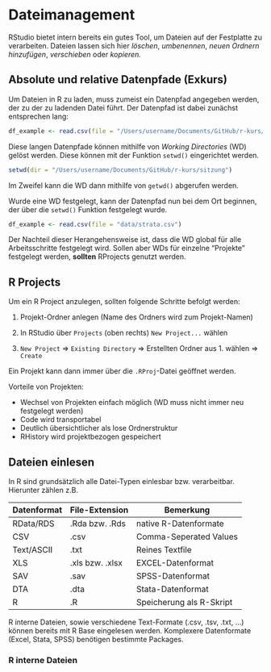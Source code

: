 # Dateimanagement

RStudio bietet intern bereits ein gutes Tool, um Dateien auf der Festplatte zu verarbeiten. Dateien lassen sich hier *löschen*, *umbenennen*, *neuen Ordnern hinzufügen*, *verschieben* oder *kopieren.*

## Absolute und relative Datenpfade (Exkurs)

Um Dateien in R zu laden, muss zumeist ein Datenpfad angegeben werden, der zu der zu ladenden Datei führt. Der Datenpfad ist dabei zunächst entsprechen lang:

```r
df_example <- read.csv(file = "/Users/username/Documents/GitHub/r-kurs/sitzung/data/strata.csv")
```

Diese langen Datenpfade können mithilfe von *Working Directories* (WD) gelöst werden. Diese können mit der Funktion `setwd()` eingerichtet werden.

```r
setwd(dir = "/Users/username/Documents/GitHub/r-kurs/sitzung")
```

Im Zweifel kann die WD dann mithilfe von `getwd()` abgerufen werden.

Wurde eine WD festgelegt, kann der Datenpfad nun bei dem Ort beginnen, der über die `setwd()` Funktion festgelegt wurde.

```r
df_example <- read.csv(file = "data/strata.csv")
```

Der Nachteil dieser Herangehensweise ist, dass die WD global für alle Arbeitsschritte festgelegt wird. Sollen aber WDs für einzelne "Projekte" festgelegt werden, **sollten** RProjects genutzt werden.

## R Projects

Um ein R Project anzulegen, sollten folgende Schritte befolgt werden:

1. Projekt-Ordner anlegen (Name des Ordners wird zum Projekt-Namen)

2. In RStudio über `Projects` (oben rechts) `New Project...` wählen

3. `New Project` $\Rightarrow$ `Existing Directory` $\Rightarrow$ Erstellten Ordner aus 1. wählen $\Rightarrow$ `Create`

Ein Projekt kann dann immer über die `.RProj`-Datei geöffnet werden.

Vorteile von Projekten:

- Wechsel von Projekten einfach möglich (WD muss nicht immer neu festgelegt werden)
- Code wird transportabel
- Deutlich übersichtlicher als lose Ordnerstruktur
- RHistory wird projektbezogen gespeichert

## Dateien einlesen

In R sind grundsätzlich alle Datei-Typen einlesbar bzw. verarbeitbar. Hierunter zählen z.B.

Datenformat | File-Extension    | Bemerkung
----------- | --------------    | --------
 RData/RDS  | .Rda bzw. .Rds    | native R-Datenformate
 CSV        | .csv              | Comma-Seperated Values
 Text/ASCII | .txt              | Reines Textfile
 XLS        | .xls bzw. .xlsx   | EXCEL-Datenformat
 SAV        | .sav              | SPSS-Datenformat
 DTA        | .dta              | Stata-Datenformat
 R          | .R                | Speicherung als R-Skript
 
R interne Dateien, sowie verschiedene Text-Formate (.csv, .tsv, .txt, ...) können bereits mit R Base eingelesen werden. Komplexere Datenformate (Excel, Stata, SPSS) benötigen bestimmte Packages.

### R interne Dateien


 
 





